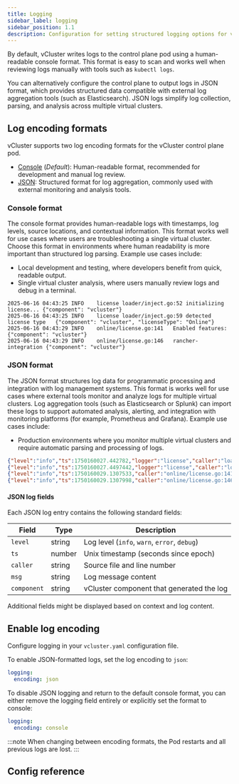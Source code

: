 ```yaml
---
title: Logging
sidebar_label: logging
sidebar_position: 1.1
description: Configuration for setting structured logging options for vCluster.
---
```



By default, vCluster writes logs to the control plane pod using a human-readable console format. This format is easy to scan and works well when reviewing logs manually with tools such as `kubectl logs`. 

You can alternatively configure the control plane to output logs in JSON format, which provides structured data compatible with external log aggregation tools (such as Elasticsearch). JSON logs simplify log collection, parsing, and analysis across multiple virtual clusters.

## Log encoding formats

vCluster supports two log encoding formats for the vCluster control plane pod.

- [Console](#console-format) (_Default_): Human-readable format, recommended for development and manual log review.
- [JSON](#json-format): Structured format for log aggregation, commonly used with external monitoring and analysis tools. 

### Console format

The console format provides human-readable logs with timestamps, log levels, source locations, and contextual information. This format works well for use cases where users are troubleshooting a single virtual cluster. Choose this format in environments where human readability is more important than structured log parsing. Example use cases include:

- Local development and testing, where developers benefit from quick, readable output.
- Single virtual cluster analysis, where users manually review logs and debug in a terminal.

```text
2025-06-16 04:43:25	INFO	license	loader/inject.go:52	initializing license...	{"component": "vcluster"}
2025-06-16 04:43:25	INFO	license	loader/inject.go:59	detected license type	{"component": "vcluster", "licenseType": "Online"}
2025-06-16 04:43:29	INFO	online/license.go:141	Enabled features:	{"component": "vcluster"}
2025-06-16 04:43:29	INFO	online/license.go:146	rancher-integration	{"component": "vcluster"}
```

<!-- vale off -->
### JSON format

The JSON format structures log data for programmatic processing and integration with log management systems. This format is works well for use cases where external tools monitor and analyze logs for multiple virtual clusters. Log aggregation tools (such as Elasticsearch or Splunk) can import these logs to support automated analysis, alerting, and integration with monitoring platforms (for example, Prometheus and Grafana). Example use cases include:

- Production environments where you monitor multiple virtual clusters and require automatic parsing and processing of logs.

```json
{"level":"info","ts":1750160027.442782,"logger":"license","caller":"loader/inject.go:52","msg":"initializing license...","component":"vcluster"}
{"level":"info","ts":1750160027.4497442,"logger":"license","caller":"loader/inject.go:59","msg":"detected license type","component":"vcluster","licenseType":"Online"}
{"level":"info","ts":1750160029.1307533,"caller":"online/license.go:141","msg":"Enabled features:","component":"vcluster"}
{"level":"info","ts":1750160029.1307998,"caller":"online/license.go:146","msg":"connected-clusters","component":"vcluster"}
```

#### JSON log fields

Each JSON log entry contains the following standard fields:

| Field | Type | Description |
|-------|------|-------------|
| `level` | string | Log level (`info`, `warn`, `error`, `debug`) |
| `ts`    | number | Unix timestamp (seconds since epoch) |
| `caller`| string | Source file and line number |
| `msg`   | string | Log message content |
| `component` | string | vCluster component that generated the log |

Additional fields might be displayed based on context and log content.

## Enable log encoding

Configure logging in your `vcluster.yaml` configuration file. 

To enable JSON-formatted logs, set the log encoding to `json`:

```yaml 
logging:
  encoding: json
```

To disable JSON logging and return to the default console format, you can either remove the logging field entirely or explicitly set the format to console:

```yaml
logging:
  encoding: console
```

:::note
When changing between encoding formats, the Pod restarts and all previous logs are lost. 
:::

## Config reference

<Logging />

